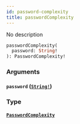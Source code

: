 ```yaml
---
id: password-complexity
title: passwordComplexity
---
```


No description

```graphql
passwordComplexity(
  password: String!
): PasswordComplexity!

```

### Arguments

#### `password` ([`String!`](/graphql/scalars/string))

### Type

#### [`PasswordComplexity`](/graphql/objects/password-complexity)
